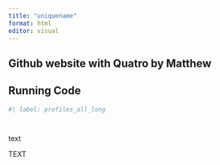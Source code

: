 ```yaml
---
title: "uniquename"
format: html
editor: visual
---
```


## Github website with Quatro by Matthew

## Running Code


```r
#| label: profiles_all_long




```

text


TEXT






















